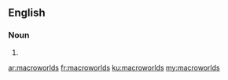 ==English==

===Noun===
{{head|en|plural}}

# {{plural of|macroworld|lang=en}}

[[ar:macroworlds]]
[[fr:macroworlds]]
[[ku:macroworlds]]
[[my:macroworlds]]